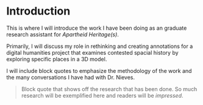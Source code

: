 # Introduction

This is where I will introduce the work I have been doing as an graduate research assistant for *Apartheid Heritage(s)*. 

Primarily, I will discuss my role in rethinking and creating annotations for a digital humanities project that examines contested spacial history by exploring specific places in a 3D model.

I will include block quotes to emphasize the methodology of the work and the many conversations I have had with Dr. Nieves.

>Block quote that shows off the research that has been done. So much research will be exemplified here and readers will be *impressed*.
